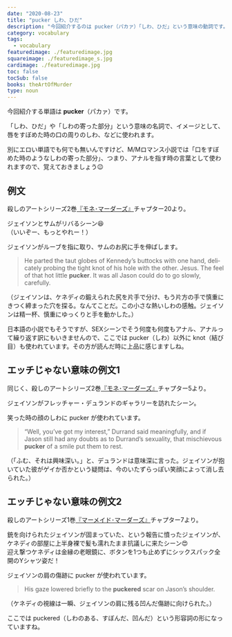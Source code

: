 ```yaml
---
date: "2020-08-23"
title: "pucker しわ、ひだ"
description: "今回紹介するのは pucker（パカァ）「しわ、ひだ」という意味の動詞です。例文は、殺しのアートシリーズ2巻『モネ･マーダーズ』より"
category: vocabulary
tags:
  - vocabulary
featuredimage: ./featuredimage.jpg
squareimage: ./featuredimage_s.jpg
cardimage: ./featuredimage.jpg
toc: false
tocSub: false
books: theArtOfMurder
type: noun
---
```



今回紹介する単語は __pucker__（パカァ）です。

「しわ、ひだ」や「しわの寄った部分」という意味の名詞で、イメージとして、唇をすぼめた時の口の周りのしわ、などに使われます。

別にエロい単語でも何でも無いんですけど、M/Mロマンス小説では「口をすぼめた時のようなしわの寄った部分」、つまり、アナルを指す時の言葉として使われますので、覚えておきましょう😉

<VocabularySeriesAnal current="pucker" />

## 例文

殺しのアートシリーズ2巻[『モネ･マーダーズ』](/mm-romance/the-monet-murders/)チャプター20より。

ジェイソンとサムがリバるシーン😆  
（いいぞー、もっとやれー！）

ジェイソンがルーブを指に取り、サムのお尻に手を伸ばします。

<Blockquote book srcBook="monetMurders" lang="en" chapter="20">
He parted the taut globes of Kennedy’s buttocks with one hand, delicately probing the tight knot of his hole with the other. Jesus. The feel of that hot little <strong>pucker</strong>. It was all Jason could do to go slowly, carefully.
</Blockquote>

<p className="translation">（ジェイソンは、ケネディの鍛えられた尻を片手で分け、もう片方の手で慎重にきつく締まった穴を探る。なんてことだ。この小さな熱いしわの感触。ジェイソンは精一杯、慎重にゆっくりと手を動かした。）</p>

日本語の小説でもそうですが、SEXシーンでそう何度も何度もアナル、アナルって繰り返す訳にもいきませんので、ここでは pucker（しわ）以外に knot（結び目）も使われています。その方が読んだ時に上品に感じますしね。

## エッチじゃない意味の例文1

同じく、殺しのアートシリーズ2巻[『モネ･マーダーズ』](/mm-romance/the-monet-murders/)チャプター5より。

ジェイソンがフレッチャー・デュランドのギャラリーを訪れたシーン。

笑った時の顔のしわに pucker が使われています。

<Blockquote book srcBook="monetMurders" lang="en" chapter="5">
“Well, you’ve got my interest,” Durrand said meaningfully, and if Jason still had any doubts as to Durrand’s sexuality, that mischievous <strong>pucker</strong> of a smile put them to rest.
</Blockquote>

<p className="translation">（「ふむ、それは興味深い。」と、デュランドは意味深に言った。ジェイソンが抱いていた彼がゲイか否かという疑問は、今のいたずらっぽい笑顔によって消し去られた。）</p>

## エッチじゃない意味の例文2

殺しのアートシリーズ1巻[『マーメイド･マーダーズ』](/mm-romance/the-mermaid-murders/)チャプター7より。

銃を向けられたジェイソンが固まっていた、という報告に憤ったジェイソンが、ケネディの部屋に上半身裸で髪も濡れたまま抗議しに来たシーン😍  
迎え撃つケネディは金縁の老眼鏡に、ボタンを1つも止めずにシックスパック全開のYシャツ姿だ！

ジェイソンの肩の傷跡に pucker が使われています。

<Blockquote book srcBook="mermaidMurders" lang="en" chapter="7">
His gaze lowered briefly to the <strong>puckered</strong> scar on Jason’s shoulder.
</Blockquote>

<p className="translation">（ケネディの視線は一瞬、ジェイソンの肩に残る凹んだ傷跡に向けられた。）</p>

ここでは puckered（しわのある、すぼんだ、凹んだ）という形容詞の形になっていますね。

<VocabularyFooter book="monetMurders" />

